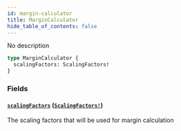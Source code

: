 ```yaml
---
id: margin-calculator
title: MarginCalculator
hide_table_of_contents: false
---
```



No description

```graphql
type MarginCalculator {
  scalingFactors: ScalingFactors!
}
```


### Fields

#### [`scalingFactors`](#) ([`ScalingFactors!`](/docs/testnet/graphql/objects/scaling-factors))

The scaling factors that will be used for margin calculation




